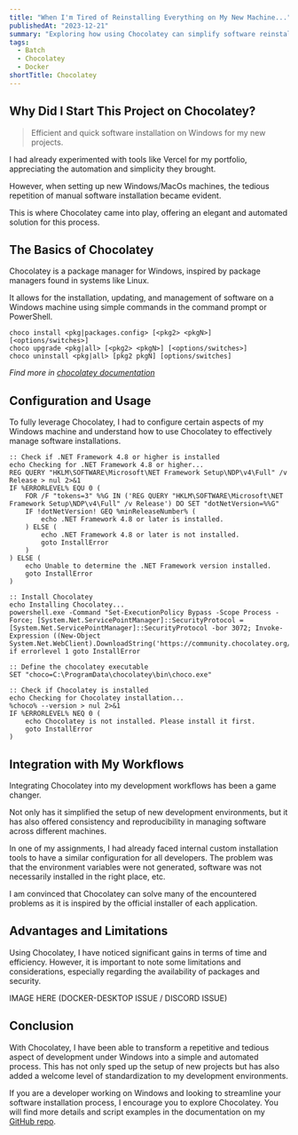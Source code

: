 ```yaml
---
title: "When I'm Tired of Reinstalling Everything on My New Machine..."
publishedAt: "2023-12-21"
summary: "Exploring how using Chocolatey can simplify software reinstallation and save precious time."
tags:
  - Batch
  - Chocolatey
  - Docker
shortTitle: Chocolatey
---
```


## Why Did I Start This Project on Chocolatey?

> Efficient and quick software installation on Windows for my new projects.

I had already experimented with tools like Vercel for my portfolio, appreciating the automation and simplicity they brought.

However, when setting up new Windows/MacOs machines, the tedious repetition of manual software installation became evident.

This is where Chocolatey came into play, offering an elegant and automated solution for this process.

## The Basics of Chocolatey
Chocolatey is a package manager for Windows, inspired by package managers found in systems like Linux.

It allows for the installation, updating, and management of software on a Windows machine using simple commands in the command prompt or PowerShell.

```batch showLineNumbers {1-3}
choco install <pkg|packages.config> [<pkg2> <pkgN>] [<options/switches>]
choco upgrade <pkg|all> [<pkg2> <pkgN>] [<options/switches>]
choco uninstall <pkg|all> [pkg2 pkgN] [options/switches]
```
*Find more in [chocolatey documentation](https://docs.chocolatey.org/en-us/)*

## Configuration and Usage

To fully leverage Chocolatey, I had to configure certain aspects of my Windows machine and understand how to use Chocolatey to effectively manage software installations.

```batch showLineNumbers {3}
:: Check if .NET Framework 4.8 or higher is installed
echo Checking for .NET Framework 4.8 or higher...
REG QUERY "HKLM\SOFTWARE\Microsoft\NET Framework Setup\NDP\v4\Full" /v Release > nul 2>&1
IF %ERRORLEVEL% EQU 0 (
    FOR /F "tokens=3" %%G IN ('REG QUERY "HKLM\SOFTWARE\Microsoft\NET Framework Setup\NDP\v4\Full" /v Release') DO SET "dotNetVersion=%%G"
    IF !dotNetVersion! GEQ %minReleaseNumber% (
        echo .NET Framework 4.8 or later is installed.
    ) ELSE (
        echo .NET Framework 4.8 or later is not installed.
        goto InstallError
    )
) ELSE (
    echo Unable to determine the .NET Framework version installed.
    goto InstallError
)
```
```batch showLineNumbers {3, 11}
:: Install Chocolatey
echo Installing Chocolatey...
powershell.exe -Command "Set-ExecutionPolicy Bypass -Scope Process -Force; [System.Net.ServicePointManager]::SecurityProtocol = [System.Net.ServicePointManager]::SecurityProtocol -bor 3072; Invoke-Expression ((New-Object System.Net.WebClient).DownloadString('https://community.chocolatey.org/install.ps1'))"
if errorlevel 1 goto InstallError

:: Define the chocolatey executable
SET "choco=C:\ProgramData\chocolatey\bin\choco.exe"

:: Check if Chocolatey is installed
echo Checking for Chocolatey installation...
%choco% --version > nul 2>&1
IF %ERRORLEVEL% NEQ 0 (
    echo Chocolatey is not installed. Please install it first.
    goto InstallError
)
```

## Integration with My Workflows

Integrating Chocolatey into my development workflows has been a game changer.

Not only has it simplified the setup of new development environments, but it has also offered consistency and reproducibility in managing software across different machines.

In one of my assignments, I had already faced internal custom installation tools to have a similar configuration for all developers.
The problem was that the environment variables were not generated, software was not necessarily installed in the right place, etc.

I am convinced that Chocolatey can solve many of the encountered problems as it is inspired by the official installer of each application.

## Advantages and Limitations
Using Chocolatey, I have noticed significant gains in terms of time and efficiency. However, it is important to note some limitations and considerations, especially regarding the availability of packages and security.

IMAGE HERE (DOCKER-DESKTOP ISSUE / DISCORD ISSUE)

## Conclusion
With Chocolatey, I have been able to transform a repetitive and tedious aspect of development under Windows into a simple and automated process. This has not only sped up the setup of new projects but has also added a welcome level of standardization to my development environments.

If you are a developer working on Windows and looking to streamline your software installation process, I encourage you to explore Chocolatey. You will find more details and script examples in the documentation on my [GitHub repo](https://github.com/Fyleek/chocolatey).